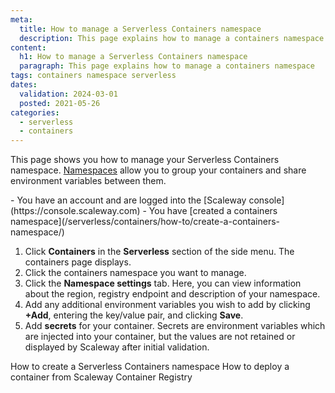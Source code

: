 ```yaml
---
meta:
  title: How to manage a Serverless Containers namespace
  description: This page explains how to manage a containers namespace
content:
  h1: How to manage a Serverless Containers namespace
  paragraph: This page explains how to manage a containers namespace
tags: containers namespace serverless 
dates:
  validation: 2024-03-01
  posted: 2021-05-26
categories:
  - serverless
  - containers
---
```


This page shows you how to manage your Serverless Containers namespace. [Namespaces](/serverless/containers/concepts/#namespace) allow you to group your containers and share environment variables between them.

<Macro id="iam-requirements" />

<Message type="requirement">
  - You have an account and are logged into the [Scaleway console](https://console.scaleway.com)
  - You have [created a containers namespace](/serverless/containers/how-to/create-a-containers-namespace/)
</Message>

1. Click **Containers** in the **Serverless** section of the side menu. The containers page displays.
2. Click the containers namespace you want to manage. 
3. Click the **Namespace settings** tab. Here, you can view information about the region, registry endpoint and description of your namespace.
4. Add any additional environment variables you wish to add by clicking **+Add**, entering the key/value pair, and clicking **Save**.
5. Add **secrets** for your container. Secrets are environment variables which are injected into your container, but the values are not retained or displayed by Scaleway after initial validation.

<Navigation title="See also">
  <PreviousButton to="/serverless/containers/how-to/create-a-containers-namespace/">How to create a Serverless Containers namespace</PreviousButton>
  <NextButton to="/serverless/containers/how-to/deploy-a-container-from-scaleway-container-registry/">How to deploy a container from Scaleway Container Registry</NextButton>
</Navigation>
